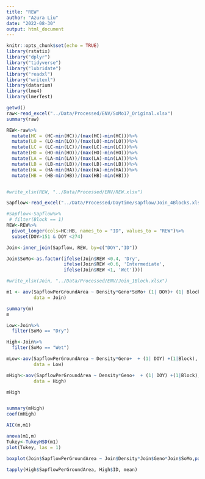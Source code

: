 ```yaml
---
title: "REW"
author: "Azura Liu"
date: "2022-08-30"
output: html_document
---
```


```r
knitr::opts_chunk$set(echo = TRUE)
library(rstatix)
library("dplyr")
library("tidyverse")
library("lubridate")
library("readxl")
library("writexl")
library(datarium)
library(lme4)
library(lmerTest)

getwd()
raw<-read_excel("../Data/Processed/ENV/SoMo17_Original.xlsx")
summary(raw)
```

```r

REW<-raw%>%
  mutate(HC = (HC-min(HC))/(max(HC)-min(HC)))%>%    
  mutate(LO = (LO-min(LO))/(max(LO)-min(LO)))%>%
  mutate(LC = (LC-min(LC))/(max(LC)-min(LC)))%>%
  mutate(HO = (HO-min(HO))/(max(HO)-min(HO)))%>%
  mutate(LA = (LA-min(LA))/(max(LA)-min(LA)))%>%
  mutate(LB = (LB-min(LB))/(max(LB)-min(LB)))%>%
  mutate(HA = (HA-min(HA))/(max(HA)-min(HA)))%>%
  mutate(HB = (HB-min(HB))/(max(HB)-min(HB)))


#write_xlsx(REW, "../Data/Processed/ENV/REW.xlsx")
```

```r
Sapflow<-read_excel("../Data/Processed/Daytime/sapflow/Join_4Blocks.xlsx")

#Sapflow<-Sapflow%>%
 # filter(Block == 1)
REW<-REW%>%
  pivot_longer(cols=HC:HB, names_to = "ID", values_to = "REW")%>%
  subset(DOY>151 & DOY <274)

Join<-inner_join(Sapflow, REW, by=c("DOY","ID"))

Join$SoMo<-as.factor(ifelse(Join$REW <0.4, 'Dry',
                     ifelse(Join$REW <0.6, 'Intermediate', 
                     ifelse(Join$REW <1, 'Wet'))))

#write_xlsx(Join, "../Data/Processed/ENV/Join_1Block.xlsx")

```

```r
m1 <- aov(SapflowPerGroundArea ~ Density*Geno*SoMo+ (1| DOY)+ (1| Block),
          data = Join)

summary(m)
m

Low<-Join%>%
  filter(SoMo == "Dry")

High<-Join%>%
  filter(SoMo == "Wet")

mLow<-aov(SapflowPerGroundArea ~ Density*Geno+  + (1| DOY) +(1|Block),
          data = Low)

mHigh<-aov(SapflowPerGroundArea ~ Density*Geno+  + (1| DOY) +(1|Block),
          data = High)

mHigh


summary(mHigh)
coef(mHigh)

AIC(m,m1)

anova(m1,m)
Tukey<-TukeyHSD(m1)
plot(Tukey, las = 1)

boxplot(Join$SapflowPerGroundArea ~ Join$Density*Join$Geno*Join$SoMo,par(cex.axis=0.8))

tapply(High$SapflowPerGroundArea, High$ID, mean)
```

